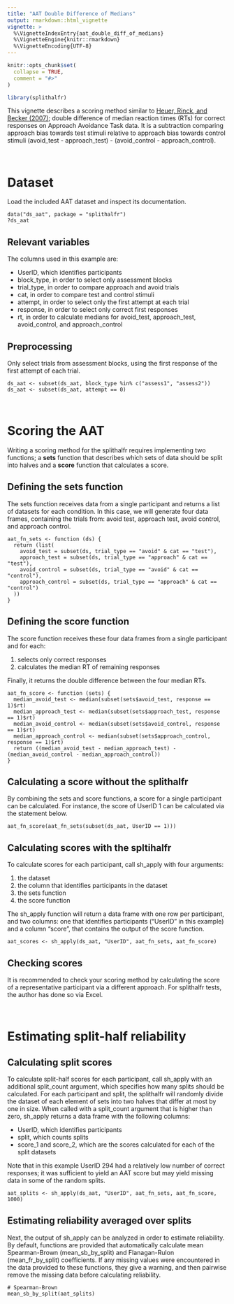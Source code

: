 ---
title: "AAT Double Difference of Medians"
output: rmarkdown::html_vignette
vignette: >
  %\VignetteIndexEntry{aat_double_diff_of_medians}
  %\VignetteEngine{knitr::rmarkdown}
  %\VignetteEncoding{UTF-8}
---

```{r, include = FALSE}
knitr::opts_chunk$set(
  collapse = TRUE,
  comment = "#>"
)
```

```{r setup}
library(splithalfr)
```
This vignette describes a scoring method similar to [Heuer, Rinck, and Becker (2007)](http://doi.org/10.1016/j.brat.2007.08.010); double difference of median reaction times (RTs) for correct responses on Approach Avoidance Task data. It is a subtraction comparing approach bias towards test stimuli relative to approach bias towards control stimuli (avoid_test - approach_test) - (avoid_control - approach_control).

<br />

# Dataset
Load the included AAT dataset and inspect its documentation.
```
data("ds_aat", package = "splithalfr")
?ds_aat
```

## Relevant variables
The columns used in this example are:

* UserID, which identifies participants
* block_type, in order to select only assessment blocks
* trial_type, in order to compare approach and avoid trials
* cat, in order to compare test and control stimuli
* attempt, in order to select only the first attempt at each trial
* response, in order to select only correct first responses
* rt, in order to calculate medians for avoid_test, approach_test, avoid_control, and approach_control


## Preprocessing
Only select trials from assessment blocks, using the first response of the first attempt of each trial.
```
ds_aat <- subset(ds_aat, block_type %in% c("assess1", "assess2"))
ds_aat <- subset(ds_aat, attempt == 0)
```

<br />

# Scoring the AAT
Writing a scoring method for the splithalfr requires implementing two functions; a **sets** function that describes which sets of data should be split into halves and a **score** function that calculates a score. 

## Defining the sets function
The sets function receives data from a single participant and returns a list of datasets for each condition. In this case, we will generate four data frames, containing the trials from: avoid test, approach test, avoid control, and approach control.
```
aat_fn_sets <- function (ds) {
  return (list(
    avoid_test = subset(ds, trial_type == "avoid" & cat == "test"),
    approach_test = subset(ds, trial_type == "approach" & cat == "test"),
    avoid_control = subset(ds, trial_type == "avoid" & cat == "control"),
    approach_control = subset(ds, trial_type == "approach" & cat == "control")
  ))
}
```

## Defining the score function
The score function receives these four data frames from a single participant and for each: 

1. selects only correct responses
2. calculates the median RT of remaining responses

Finally, it returns the double difference between the four median RTs.
```
aat_fn_score <- function (sets) {
  median_avoid_test <- median(subset(sets$avoid_test, response == 1)$rt)
  median_approach_test <- median(subset(sets$approach_test, response == 1)$rt)
  median_avoid_control <- median(subset(sets$avoid_control, response == 1)$rt)
  median_approach_control <- median(subset(sets$approach_control, response == 1)$rt)
  return ((median_avoid_test - median_approach_test) - (median_avoid_control - median_approach_control))
}
```

## Calculating a score without the splithalfr
By combining the sets and score functions, a score for a single participant can be calculated. For instance, the score of UserID 1 can be calculated via the statement below.
```
aat_fn_score(aat_fn_sets(subset(ds_aat, UserID == 1)))
```

## Calculating scores with the spltihalfr
To calculate scores for each participant, call sh_apply with four arguments: 

1. the dataset
2. the column that identifies participants in the dataset
3. the sets function
4. the score function

The sh_apply function will return a data frame with one row per participant, and two columns: one that identifies participants ("UserID" in this example) and a column "score", that contains the output of the score function.
```
aat_scores <- sh_apply(ds_aat, "UserID", aat_fn_sets, aat_fn_score)
```

## Checking scores
It is recommended to check your scoring method by calculating the score of a representative participant via a different approach. For splithalfr tests, the author has done so via Excel. 

<br />

# Estimating split-half reliability

## Calculating split scores
To calculate split-half scores for each participant, call sh_apply with an additional split_count argument, which specifies how many splits should be calculated. For each participant and split, the splithalfr will randomly divide the dataset of each element of sets into two halves that differ at most by one in size. When called with a split_count argument that is higher than zero, sh_apply returns a data frame with the following columns:

* UserID, which identifies participants
* split, which counts splits
* score_1 and score_2, which are the scores calculated for each of the split datasets

Note that in this example UserID 294 had a relatively low number of correct responses; it was sufficient to yield an AAT score but may yield missing data in some of the random splits.
```
aat_splits <- sh_apply(ds_aat, "UserID", aat_fn_sets, aat_fn_score, 1000)
```

## Estimating reliability averaged over splits
Next, the output of sh_apply can be analyzed in order to estimate reliability. By default, functions are provided that automatically calculate mean Spearman-Brown (mean_sb_by_split) and Flanagan-Rulon (mean_fr_by_split) coefficients. If any missing values were encountered in the data provided to these functions, they give a warning, and then pairwise remove the missing data before calculating reliability. 
```
# Spearman-Brown
mean_sb_by_split(aat_splits)
```





